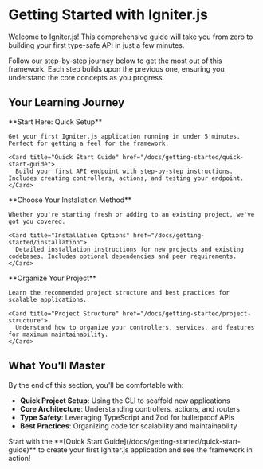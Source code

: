 # Getting Started with Igniter.js

Welcome to Igniter.js! This comprehensive guide will take you from zero to building your first type-safe API in just a few minutes.

<Callout type="tip" title="New to Igniter.js?">
  Follow our step-by-step journey below to get the most out of this framework. Each step builds upon the previous one, ensuring you understand the core concepts as you progress.
</Callout>

## Your Learning Journey

<Steps>
  <div>
    **Start Here: Quick Setup** 
    
    Get your first Igniter.js application running in under 5 minutes. Perfect for getting a feel for the framework.
    
    <Card title="Quick Start Guide" href="/docs/getting-started/quick-start-guide">
      Build your first API endpoint with step-by-step instructions. Includes creating controllers, actions, and testing your endpoint.
    </Card>
  </div>
  
  <div>
    **Choose Your Installation Method**
    
    Whether you're starting fresh or adding to an existing project, we've got you covered.
    
    <Card title="Installation Options" href="/docs/getting-started/installation">
      Detailed installation instructions for new projects and existing codebases. Includes optional dependencies and peer requirements.
    </Card>
  </div>
  
  <div>
    **Organize Your Project**
    
    Learn the recommended project structure and best practices for scalable applications.
    
    <Card title="Project Structure" href="/docs/getting-started/project-structure">
      Understand how to organize your controllers, services, and features for maximum maintainability.
    </Card>
  </div>
</Steps>

## What You'll Master

By the end of this section, you'll be comfortable with:

- **Quick Project Setup**: Using the CLI to scaffold new applications
- **Core Architecture**: Understanding controllers, actions, and routers
- **Type Safety**: Leveraging TypeScript and Zod for bulletproof APIs
- **Best Practices**: Organizing code for scalability and maintainability

<Callout type="success" title="Ready to Build?">
  Start with the **[Quick Start Guide](/docs/getting-started/quick-start-guide)** to create your first Igniter.js application and see the framework in action!
</Callout>